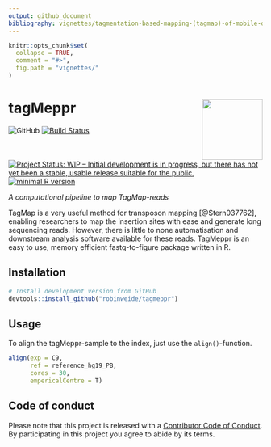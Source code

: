 ```yaml
---
output: github_document
bibliography: vignettes/tagmentation-based-mapping-(tagmap)-of-mobile-dna-genomic-insertion-sites.bib
---
```


<!-- README.md is generated from README.Rmd. Please edit that file -->

```r
knitr::opts_chunk$set(
  collapse = TRUE,
  comment = "#>",
  fig.path = "vignettes/"
)
```

# tagMeppr <img src="vignettes/logo_tagMeppr.png" align="right" alt="" width="120" />

![GitHub](https://img.shields.io/github/license/robinweide/tagMeppr)
[![Build Status](https://travis-ci.org/robinweide/tagmeppr.svg?branch=master)](https://travis-ci.org/robinweide/tagmeppr)
[![Project Status: WIP – Initial development is in progress, but there has not yet been a stable, usable release suitable for the public.](https://www.repostatus.org/badges/latest/wip.svg)](https://www.repostatus.org/#wip)
[![minimal R version](https://img.shields.io/badge/R%3E%3D-3.4.4-blue.svg)](https://cran.r-project.org/)


*A computational pipeline to map TagMap-reads*

TagMap is a very useful method for transposon mapping [@Stern037762], enabling 
researchers to map the insertion sites with ease and generate long sequencing 
reads. However, there is little to none automatisation and downstream analysis 
software available for these reads. TagMeppr is an easy to use, memory 
efficient fastq-to-figure package written in R.

## Installation

```r
# Install development version from GitHub
devtools::install_github("robinweide/tagmeppr")
```

## Usage

To align the tagMeppr-sample to the index, just use the `align()`-function.
```r
align(exp = C9, 
      ref = reference_hg19_PB, 
      cores = 30, 
      empericalCentre = T)
```

## Code of conduct

Please note that this project is released with a [Contributor Code of Conduct](.github/CODE_OF_CONDUCT.md). By participating in this project you agree to abide by its terms.
